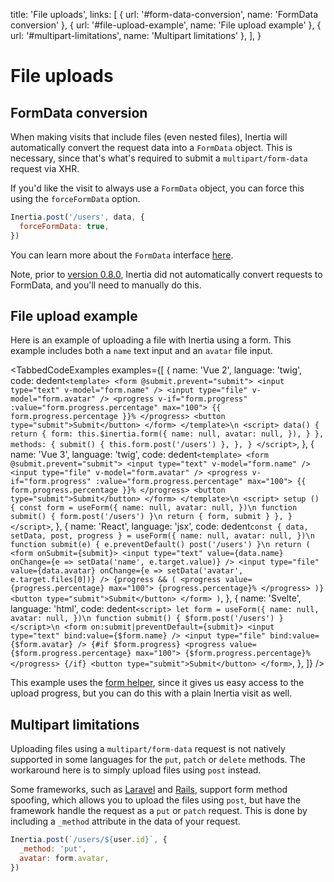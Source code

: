 
  title: 'File uploads',
  links: [
    { url: '#form-data-conversion', name: 'FormData conversion' },
    { url: '#file-upload-example', name: 'File upload example' },
    { url: '#multipart-limitations', name: 'Multipart limitations' },
  ],
}

# File uploads

## FormData conversion

When making visits that include files (even nested files), Inertia will automatically convert the request data into a `FormData` object. This is necessary, since that's what's required to submit a `multipart/form-data` request via XHR.

If you'd like the visit to always use a `FormData` object, you can force this using the `forceFormData` option.

```js
Inertia.post('/users', data, {
  forceFormData: true,
})
```

You can learn more about the `FormData` interface [here](https://developer.mozilla.org/en-US/docs/Web/API/FormData).

<Notice>
  Note, prior to <a href="/releases/inertia-0.8.0">version 0.8.0</a>, Inertia did not automatically convert requests to <inlineCode>FormData</inlineCode>, and you'll need to manually do this.
</Notice>

## File upload example

Here is an example of uploading a file with Inertia using a form. This example includes both a `name` text input and an `avatar` file input.

<TabbedCodeExamples
  examples={[
    {
      name: 'Vue 2',
      language: 'twig',
      code: dedent`
        <template>
          <form @submit.prevent="submit">
            <input type="text" v-model="form.name" />
            <input type="file" v-model="form.avatar" />
            <progress v-if="form.progress" :value="form.progress.percentage" max="100">
              {{ form.progress.percentage }}%
            </progress>
            <button type="submit">Submit</button>
          </form>
        </template>\n
        <script>
          data() {
            return {
              form: this.$inertia.form({
                name: null,
                avatar: null,
              }),
            }
          },
          methods: {
            submit() {
              this.form.post('/users')
            },
          },
        }
        </script>
      `,
    },
    {
      name: 'Vue 3',
      language: 'twig',
      code: dedent`
        <template>
          <form @submit.prevent="submit">
            <input type="text" v-model="form.name" />
            <input type="file" v-model="form.avatar" />
            <progress v-if="form.progress" :value="form.progress.percentage" max="100">
              {{ form.progress.percentage }}%
            </progress>
            <button type="submit">Submit</button>
          </form>
        </template>\n
        <script>
          setup () {
            const form = useForm({
              name: null,
              avatar: null,
            })\n
            function submit() {
              form.post('/users')
            }\n
            return { form, submit }
          },
        }
        </script>
      `,
    },
    {
      name: 'React',
      language: 'jsx',
      code: dedent`
        const { data, setData, post, progress } = useForm({
          name: null,
          avatar: null,
        })\n
        function submit(e) {
          e.preventDefault()
          post('/users')
        }\n
        return (
          <form onSubmit={submit}>
            <input type="text" value={data.name} onChange={e => setData('name', e.target.value)} />
            <input type="file" value={data.avatar} onChange={e => setData('avatar', e.target.files[0])} />
            {progress && (
              <progress value={progress.percentage} max="100">
                {progress.percentage}%
              </progress>
            )}
            <button type="submit">Submit</button>
          </form>
        )
      `,
    },
    {
      name: 'Svelte',
      language: 'html',
      code: dedent`
        <script>
        let form = useForm({
          name: null,
          avatar: null,
        })\n
        function submit() {
          $form.post('/users')
        }
        </script>\n
        <form on:submit|preventDefault={submit}>
          <input type="text" bind:value={$form.name} />
          <input type="file" bind:value={$form.avatar} />
          {#if $form.progress}
            <progress value={$form.progress.percentage} max="100">
              {$form.progress.percentage}%
            </progress>
          {/if}
          <button type="submit">Submit</button>
        </form>
      `,
    },
  ]}
/>

This example uses the [form helper](/forms#form-helper), since it gives us easy access to the upload progress, but you can do this with a plain Inertia visit as well.

## Multipart limitations

Uploading files using a `multipart/form-data` request is not natively supported in some languages for the `put`, `patch` or `delete` methods. The workaround here is to simply upload files using `post` instead.

Some frameworks, such as <a href="https://laravel.com/docs/8.x/routing#form-method-spoofing">Laravel</a> and <a href="https://guides.rubyonrails.org/form_helpers.html#how-do-forms-with-patch-put-or-delete-methods-work-questionmark">Rails</a>, support form method spoofing, which allows you to upload the files using `post`, but have the framework handle the request as a `put` or `patch` request. This is done by including a `_method` attribute in the data of your request.

```js
Inertia.post(`/users/${user.id}`, {
  _method: 'put',
  avatar: form.avatar,
})
```
